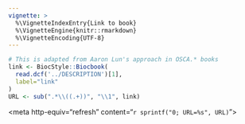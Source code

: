 ```yaml
---
vignette: >
  %\VignetteIndexEntry{Link to book}
  %\VignetteEngine{knitr::rmarkdown}
  %\VignetteEncoding{UTF-8}
---    
```


```r
# This is adapted from Aaron Lun's approach in OSCA.* books
link <- BiocStyle::Biocbook(
  read.dcf('../DESCRIPTION')[1], 
  label="link"
)
URL <- sub(".*\\((.+))", "\\1", link)
```

<meta charset="utf-8">
<meta http-equiv="refresh" content="`r sprintf("0; URL=%s", URL)`">
<link rel="canonical" href="`r URL`">
